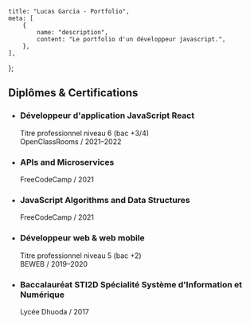 
	title: "Lucas Garcia - Portfolio",
	meta: [
		{
			name: "description",
			content: "Le portfolio d'un développeur javascript.",
		},
	],
};

<HeaderProfileDescription />
<Skills />

## Diplômes & Certifications

- ### Développeur d'application JavaScript React

  <span class="light">Titre professionnel niveau 6 (bac +3/4)</span>
  <br />
  <span class="primary">OpenClassRooms / 2021–2022</span>

- ### APIs and Microservices

  <span class="primary">FreeCodeCamp / 2021</span>

- ### JavaScript Algorithms and Data Structures
  <span class="primary">FreeCodeCamp / 2021</span>
- ### Développeur web & web mobile

  <span class="light">Titre professionnel niveau 5 (bac +2)</span>
  <br />
  <span class="primary">BEWEB / 2019–2020</span>

- ### Baccalauréat STI2D Spécialité Système d'Information et Numérique
  <span class="primary">Lycée Dhuoda / 2017</span>
